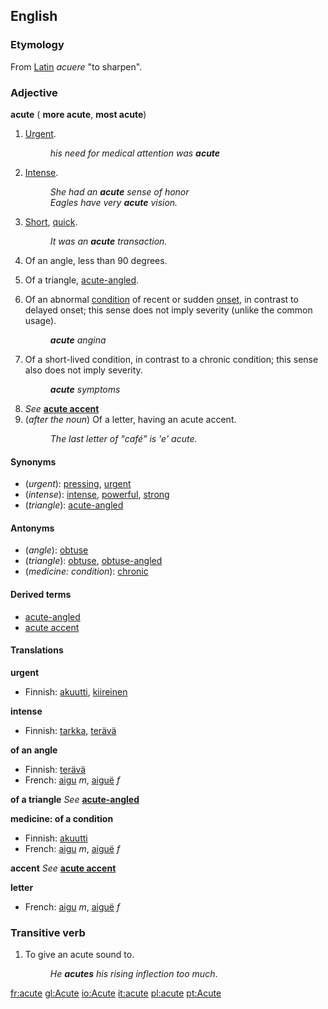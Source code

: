==English==

===Etymology===
From [[Latin]] ''acuere'' "to sharpen".

===Adjective===
'''acute''' ({{compar}} '''more acute''', {{superl}} '''most acute''')

#[[Urgent]].
#:''his need for medical attention was '''acute'''''
#[[Intense]].
#:''She had an '''acute''' sense of honor''
#:''Eagles have very '''acute''' vision.''
#[[Short]], [[quick]].
#:''It was an '''acute''' transaction.''
#{{geometry}} Of an angle, less than 90 degrees.
#{{geometry}} Of a triangle, [[acute-angled]].
#{{medicine}} Of an abnormal [[condition]] of recent or sudden [[onset]], in contrast to delayed onset; this sense does not imply severity (unlike the common usage).
#:'''''acute''' angina''
#{{medicine}} Of a short-lived condition, in contrast to a chronic condition; this sense also does not imply severity.
#:'''''acute''' symptoms''
#''See'' '''[[acute accent]]'''
#(''after the noun'') Of a letter, having an acute accent.
#:''The last letter of "café" is 'e' acute.''

====Synonyms====
*(''urgent''): [[pressing]], [[urgent]]
*(''intense''): [[intense]], [[powerful]], [[strong]]
*(''triangle''): [[acute-angled]]

====Antonyms====
*(''angle''): [[obtuse]]
*(''triangle''): [[obtuse]], [[obtuse-angled]]
*(''medicine: condition''): [[chronic]]

====Derived terms====
*[[acute-angled]]
*[[acute accent]]

====Translations====

'''urgent'''
{{top}}
*Finnish: [[akuutti]], [[kiireinen]]
{{mid}}
{{bottom}}

'''intense'''
{{top}}
*Finnish: [[tarkka]], [[terävä]]
{{mid}}
{{bottom}}

'''of an angle'''
{{top}}
*Finnish: [[terävä]]
*French: [[aigu]] ''m'', [[aiguë]]<!--sic: the diaeresis is on the "e"--> ''f''
{{mid}}
{{bottom}}

'''of a triangle'''
''See'' '''[[acute-angled]]'''

'''medicine: of a condition'''
{{top}}
*Finnish: [[akuutti]]
*French: [[aigu]] ''m'', [[aiguë]]<!--sic: the diaeresis is on the "e"--> ''f''
{{mid}}
{{bottom}}

'''accent'''
''See'' '''[[acute accent]]'''

'''letter'''
{{top}}
*French: [[aigu]] ''m'', [[aiguë]]<!--sic: the diaeresis is on the "e"--> ''f''
{{mid}}
{{bottom}}

===Transitive verb===
{{en-infl-reg-other-e|acut|e||}}

#To give an acute sound to.
#:''He '''acutes''' his rising inflection too much''.

[[fr:acute]]
[[gl:Acute]]
[[io:Acute]]
[[it:acute]]
[[pl:acute]]
[[pt:Acute]]